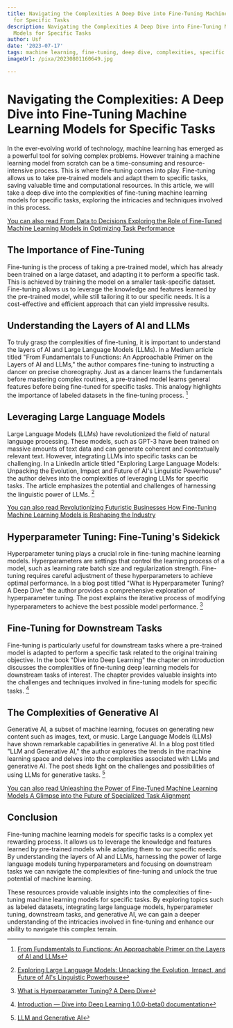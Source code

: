 ```yaml
---
title: Navigating the Complexities A Deep Dive into Fine-Tuning Machine Learning Models
  for Specific Tasks
description: Navigating the Complexities A Deep Dive into Fine-Tuning Machine Learning
  Models for Specific Tasks
author: Usf
date: '2023-07-17'
tags: machine learning, fine-tuning, deep dive, complexities, specific tasks, navigation
imageUrl: /pixa/20230801160649.jpg

---
```

# Navigating the Complexities: A Deep Dive  into Fine-Tuning Machine Learning Models for Specific Tasks

In the  ever-evolving world of technology, machine learning  has emerged as a powerful tool for solving complex problems. However  training a  machine learning model from scratch can  be a time-consuming and resource-intensive process. This is where fine-tuning  comes into play. Fine-tuning allows  us to take  pre-trained models and  adapt them to specific tasks, saving  valuable time and computational resources. In this article, we will take a deep dive  into the complexities of fine-tuning machine learning models for specific tasks, exploring the intricacies and  techniques involved in this process.

[You can also read From Data to Decisions Exploring the Role of Fine-Tuned Machine Learning Models in  Optimizing Task Performance](From%20Data%20to%20Decisions%20Exploring%20the%20Role%20of%20Fine-Tuned%20Machine%20Learning%20Models%20in%20Optimizing%20Task%20Performance)


## The Importance of Fine-Tuning

Fine-tuning is the process of taking a pre-trained model, which has  already been trained on a large dataset, and adapting it to perform a  specific task. This is achieved by training the model on a smaller task-specific dataset. Fine-tuning allows us to leverage  the knowledge and features learned by the pre-trained model, while still tailoring it  to our specific needs. It is a cost-effective and efficient approach that can yield impressive results.

## Understanding the Layers of AI and LLMs

To truly grasp the complexities of fine-tuning, it is important to understand the  layers of AI and Large Language Models (LLMs).  In a Medium article titled "From Fundamentals to Functions: An Approachable Primer on the Layers of AI and LLMs," the author compares  fine-tuning to instructing a dancer on  precise choreography. Just as a dancer learns the fundamentals before mastering complex routines, a  pre-trained model learns general features before being  fine-tuned for  specific tasks. This analogy highlights the  importance of labeled datasets in the fine-tuning process. [^1^]

## Leveraging Large Language Models

Large Language Models (LLMs) have  revolutionized the field of natural language processing.  These models, such as GPT-3 have been trained on massive amounts of text data and can generate coherent and  contextually relevant text. However, integrating LLMs into specific tasks can be challenging.  In  a LinkedIn article titled "Exploring  Large Language Models:  Unpacking the Evolution, Impact and Future of AI's Linguistic Powerhouse" the  author delves into the complexities of leveraging  LLMs for specific tasks.  The article emphasizes the potential and  challenges of harnessing the linguistic power of LLMs.  [^2^]

[You can also read  Revolutionizing Futuristic  Businesses How  Fine-Tuning Machine Learning Models is Reshaping the  Industry](Revolutionizing%20Futuristic%20Businesses%20How%20Fine-Tuning%20Machine%20Learning%20Models%20is%20Reshaping%20the%20Industry)


## Hyperparameter Tuning: Fine-Tuning's Sidekick

Hyperparameter tuning plays a crucial role in fine-tuning machine learning models. Hyperparameters are settings that control the learning process of a model, such as learning  rate  batch size  and regularization strength. Fine-tuning requires careful adjustment of these hyperparameters to achieve optimal performance. In a  blog post  titled "What is Hyperparameter Tuning? A Deep  Dive" the author provides a comprehensive exploration of hyperparameter tuning. The post explains  the iterative process of  modifying hyperparameters to achieve the best possible model performance. [^3^]

##  Fine-Tuning for Downstream Tasks

Fine-tuning is particularly useful for downstream tasks where a pre-trained  model is adapted to perform a specific task related to the original training objective. In the book "Dive into Deep Learning" the  chapter on introduction discusses the complexities of fine-tuning deep learning  models for downstream  tasks of interest. The chapter provides valuable  insights into the challenges and techniques involved in fine-tuning  models for specific tasks.  [^4^]

##  The Complexities of Generative AI

Generative AI, a subset of  machine learning, focuses on generating new content such as images, text, or  music. Large Language Models (LLMs) have shown remarkable capabilities in generative AI. In a blog post titled "LLM  and Generative AI," the author explores the trends in the machine  learning  space and delves into the complexities associated with LLMs and generative AI. The post sheds light on the challenges and possibilities of using LLMs for generative tasks. [^5^]

[You can also read Unleashing the Power of Fine-Tuned Machine Learning Models A Glimpse  into the Future of  Specialized Task Alignment](Unleashing%20the%20Power%20of%20Fine-Tuned%20Machine%20Learning%20Models%20A%20Glimpse%20into%20the%20Future%20of%20Specialized%20Task%20Alignment)


## Conclusion

Fine-tuning machine learning models for specific tasks is a  complex yet  rewarding process. It allows us to leverage the knowledge and  features learned by pre-trained models while adapting them to our specific needs. By understanding the layers  of AI and  LLMs, harnessing  the power of large language models tuning hyperparameters and focusing on downstream tasks we can navigate the complexities of fine-tuning  and unlock the true potential of machine learning.

These resources  provide valuable insights  into the complexities of fine-tuning machine learning models for specific tasks. By exploring topics such as labeled datasets, integrating large language  models, hyperparameter tuning, downstream  tasks, and generative AI, we can gain a deeper understanding of the intricacies involved in fine-tuning and  enhance our ability to navigate this complex terrain.

[^1^]:  [From Fundamentals to Functions: An Approachable Primer on the Layers of AI and LLMs](https://medium.com/@gian.filice/from-fundamentals-to-functions-an-approachable-primer-on-the-layers-of-ai-and-llms-a388908b5633)
[^2^]: [Exploring Large Language Models:  Unpacking the Evolution,  Impact, and Future of AI's Linguistic Powerhouse](https://www.linkedin.com/pulse/exploring-large-language-models-unpacking-evolution-impact-shtia)
[^3^]: [What is Hyperparameter Tuning? A Deep Dive](https://blog.roboflow.com/what-is-hyperparameter-tuning/)
[^4^]: [Introduction — Dive into Deep Learning 1.0.0-beta0 documentation](https://d2l.ai/chapter_introduction/)
[^5^]: [LLM and Generative AI](https://blog.truefoundry.com/deep-dive-llms-and-generative-ai/)